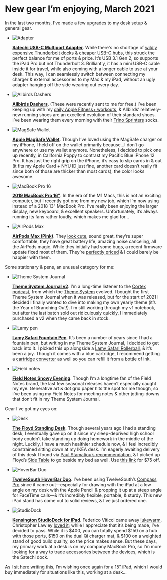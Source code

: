 
# New gear I’m enjoying, March 2021

In the last two months, I’ve made a few upgrades to my desk setup & general gear.

<Products>

- ![Adapter](https://cloud-mw1rw5u1f-hack-club-bot.vercel.app/5satechi.jpg)

  [**Satechi USB-C Multiport Adapter**](https://satechi.net/products/usb-c-on-the-go-multiport-adapter?variant=33736080523352&sref_id=hgpt1y2&utm_campaign=referral_program&utm_source=loyalty). While there's no shortage of [wildly expensive Thunderbolt docks](https://www.apple.com/shop/product/HMX12ZM/A/caldigit-ts3-plus-dock) & [cheaper USB-C hubs](https://www.twelvesouth.com/products/staygo-usb-c-hub), this struck the perfect balance for me of ports & price. It’s USB 3.1 Gen 2, so supports the iPad Pro but not Thunderbolt 3. Brilliantly, it has a mini USB-C cable inside it for travel, while also coming with a longer cable to use at your desk. This way, I can seamlessly switch between connecting my charger & external accessories to my Mac & my iPad, without an ugly adapter hanging off the side wearing out every day.

- ![Allbirds Dashers](https://cloud-mw1rw5u1f-hack-club-bot.vercel.app/2allbirds.jpeg)

  [**Allbirds Dashers**](https://www.allbirds.com/products/mens-tree-dashers-pukeko). (These were recently sent to me for free.) I’ve been keeping up with my [daily Apple Fitness+ workouts](/2021-01-22_apple_fitness_is_my_new_favorite_habit/), & Allbirds’ relatively-new running shoes are an excellent evolution of their standard shoes. I’ve been wearing them every morning with their [Trino Sprinters](https://www.allbirds.com/products/trino-sprinters-flame) socks.

- ![MagSafe Wallet](https://cloud-mw1rw5u1f-hack-club-bot.vercel.app/3wallet.jpeg)

  [**Apple MagSafe Wallet**](https://www.apple.com/shop/product/MHLT3ZM/A/iphone-leather-wallet-with-magsafe-saddle-brown?fnode=61689b0eb4c75056b7ea5a2810100f9ef40dceea55997aa1f0a74498706bc3737bf028dc78631a9852ec04e337b223c91a45392c7298e400e00adc1f07522296d4193ef42a7baf6a373cab43d202be79f9f3b0b533b71fe72e4e5f80fba81c9a0edb335a75082bbbee2614e359f151cd). Though I’ve loved using the MagSafe charger on my iPhone, I held off on the wallet primarily because…I don’t go anywhere or use my wallet anymore. Nonetheless, I decided to pick one up recently, in California Poppy to contrast my Pacific Blue iPhone 12 Pro. It has just the right grip on the iPhone, it’s easy to slip cards in & out (it fits my Apple Card + NYU ID just fine, another card doesn’t really fit since both of those are thicker than most cards), the color looks awesome.

- ![MacBook Pro 16](https://cloud-mw1rw5u1f-hack-club-bot.vercel.app/4mbp.jpeg)

  [**2019 MacBook Pro 16”**](https://www.apple.com/macbook-pro-16/). In the era of the M1 Macs, this is not an exciting computer, but I recently got one from my new job, which I’m now using instead of a 2018 13" MacBook Pro. I’ve really been enjoying the larger display, new keyboard, & excellent speakers. Unfortunately, it’s always running its fans rather loudly, which makes me glad for…

- ![AirPods Max](https://cloud-mw1rw5u1f-hack-club-bot.vercel.app/9max.png)

  [**AirPods Max (Pink)**](https://www.apple.com/airpods-max/). They [look cute](https://cloud-l9hkq1nkm-lachlanjc.vercel.app/2021-03-19_extejfr6xcy0qvzcm98zd5g4gr86gz2c.jpeg), sound great, they’re super comfortable, they have great battery life, amazing noise canceling, all the AirPods magic. While they initially had some bugs, a recent firmware update fixed most of them. They’re [perfectly priced](/2021-01-15_airpods_max_are_priced_perfectly/) & I could barely be happier with them.

</Products>

Some stationary & pens, an unusual category for me:

<Products>

- ![Theme System Journal](https://cloud-mw1rw5u1f-hack-club-bot.vercel.app/7journal.webp)

  [**Theme System Journal v2**](https://cottonbureau.com/products/the-theme-system-journal#/6880807/grey-paper-5x8). I’m a long-time listener to the [Cortex podcast](https://www.relay.fm/cortex/), from which the [Theme System](https://www.thethemesystem.com) evolved. I bought the first Theme System Journal when it was released, but for the start of 2021 I decided I finally wanted to dive into making my own yearly theme (it’s the Year of Branching Out!). I’m still working through my v1 notebook, but after the last batch sold out ridiculously quickly, I immediately purchased a v2 when they came back in stock.

- ![Lamy pen](https://cloud-lbafuvsb5-lachlanjc.vercel.app/2021-03-19_lamy-safari-pastel-fountain-pen-in-mint-glaze-special-edition-111_1024x1024.jpeg)

  [**Lamy Safari Fountain Pen**](https://goldspot.com/products/lamy-safari-pastel-fountain-pen-in-mint-glaze-special-edition). It’s been a number of years since I had a fountain pen, but writing in my Theme System Journal, I decided to get back into it. I picked this up alongside a [Lamy Safari Rollerball](https://goldspot.com/products/lamy-safari-candy-rollerball-pen-in-mango-2020-special-edition), & it’s been a joy. Though it comes with a blue cartridge, I recommend getting a [cartridge converter](https://goldspot.com/products/lamy-z28-cartridge-converter-fountain-pen) as well so you can refill it from a bottle of ink.

- ![Field notes](https://cloud-mw1rw5u1f-hack-club-bot.vercel.app/8fieldnotes.jpeg)

  [**Field Notes Snowy Evening**](https://fieldnotesbrand.com/products/snowy-evening). Though I’m a longtime fan of the Field Notes brand, the last few seasonal releases haven’t especially caught my eye. Generative art & dot grid paper hits the spot for me though, so I’ve been using my Field Notes for meeting notes & other jotting-downs that don’t fit in my Theme System Journal.

</Products>

Gear I’ve got my eyes on:

<Products>

- ![Desk](https://cloud-mw1rw5u1f-hack-club-bot.vercel.app/6desk.png)

  [**The Floyd Standing Desk**](https://floydhome.com/products/the-standing-desk?color=Birch+%2F+White). Though several years ago I had a standing desk, I eventually gave up on it since my sleep-deprived high school body couldn’t take standing up doing homework in the middle of the night. Luckily, I have a much healthier schedule now, & I feel incredibly constrained sitting down at my IKEA desk. I’m eagerly awaiting delivery of this desk I found via [Paul Stamatiou’s recommendation](https://paulstamatiou.com/stuff-i-use/#desk), & I picked up Floyd’s [Side Table](https://floydhome.com/products/the-floyd-side-table) to go beside my bed as well. Use [this link](https://fbuy.io/floyd/lachlancampbell) for $75 off.

- ![HoverBar Duo](https://cloud-mw1rw5u1f-hack-club-bot.vercel.app/1hoverbar.jpg)

  [**TwelveSouth HoverBar Duo**](https://www.twelvesouth.com/products/hoverbar-duo). I’ve been using TwelveSouth’s [Compass Pro](https://www.twelvesouth.com/products/compass-pro?variant=31846906134585) since it came out—especially for drawing with the iPad at a low angle on my desk with the Apple Pencil & propping it up at a steep angle for FaceTime calls—& it’s incredibly flexible, portable, & sturdy. This new iPad stand has come out to solid reviews, & I’ve just ordered one.

- ![StudioDock](https://cloud-mw1rw5u1f-hack-club-bot.vercel.app/0studiodock.jpeg)

  [**Kensington StudioDock for iPad**](https://www.kensington.com/innovative-products/studiodock/). Federico Viticci came away [lukewarm](https://www.macstories.net/reviews/first-impressions-kensingtons-studiodock-aims-to-turn-your-ipad-pro-into-an-expandable-desktop-workstation/), Christopher Lawley [loved it](https://youtu.be/rDs1gTLLMks); while I appreciate that it’s being made, I’ve decided to pass. While it is $400, you can totally spend $150 on a hub with those ports, $150 on the dual Qi charger mat, & $100 on a weighted stand of good build quality, so the price makes sense. But these days, my primary work at a desk is on my company MacBook Pro, so I’m more looking for a way to trade accessories between the devices, which is the Satechi dock.

</Products>

As I [sit here writing this](https://cloud-rkmpmauo6-lachlanjc.vercel.app/2021-03-18_clipboard%20mar%2018,%202021%20at%2022.56.heic), I’m wishing once again for a [15” iPad](https://www.macstories.net/stories/the-future-of-the-ipad/), which I would buy immediately for situations like this, working at a desk…
